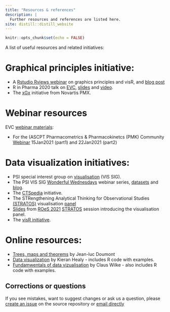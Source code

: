 ```yaml
---
title: "Resources & references"
description: |
  Further resources and references are listed here. 
site: distill::distill_website
---
```


```r
knitr::opts_chunk$set(echo = FALSE)
```

A list of useful resources and related initiatives:

# Graphical principles initiative:

* A [Rstudio Rviews webinar](https://resources.rstudio.com/webinars/effective-visualizations-for-data-driven-decisions) on graphics principles and visR, and [blog post](https://blog.rstudio.com/2020/04/16/effective-visualizations-for-credible-data-driven-decision-making/)
* R in Pharma 2020 talk on [EVC](assets/EVC_Magnusson_RPharma2020.pdf), [slides](assets/EVC_Magnusson_RPharma2020.pdf) and [video](https://www.youtube.com/watch?v=TNMC-Ota29g&list=PLMtxz1fUYA5DSpVzwR7bT37IZqCT4SH5a&index=4).
* The [xGx](https://opensource.nibr.com/xgx/) initiative from Novartis PMX.

# Webinar resources

EVC [webinar materials](https://github.com/GraphicsPrinciples/webinar):

* For the (ASCPT Pharmacometrics & Pharmacokinetcs (PMK) Community [Webinar](https://www.ascpt.org/Member-Services/Member-Tools/Webinar-Resources) 15Jan2021 (part1) and 22Jan2021 (part2) 

# Data visualization initiatives:

* PSI special interest group on [visualisation](https://www.psiweb.org/sigs-special-interest-groups/visualisation) (VIS SIG).
* The PSI VIS SIG [Wonderful Wednesdays](https://www.psiweb.org/sigs-special-interest-groups/visualisation/welcome-to-wonderful-wednesdays) webinar series, [datasets](https://github.com/VIS-SIG/Wonderful-Wednesdays) and [blog](https://vis-sig.github.io/blog/).
* The [CTSpedia](https://www.ctspedia.org/do/view/CTSpedia) initiative. 
* The STRengthening Analytical Thinking for Observational Studies [(STRATOS)](https://www.stratos-initiative.org/) visualisation [panel](https://www.stratos-initiative.org/node/61) 
* [Slides](assets/ROeS-SRATOS-Baillie-10Sept2021.pdf) from [ROeS 2021](http://datascience.sbg.ac.at/ROeS2021/) [STRATOS](https://www.stratos-initiative.org/) session introducing the visualisation panel. 
* The [visR initiative](https://openpharma.github.io/visR).

# Online resources:

* [Trees, maps and theorems](https://www.principiae.be/book/) by Jean-luc Doumont
* [Data visualization](https://socviz.co/) by Kieran Healy - includes R code with examples.
* [Fundamwentals of data vizualisation](https://serialmentor.com/dataviz/) by Claus Wilke - also includes R code with examples.

## Corrections or questions {.appendix}

If you see mistakes, want to suggest changes or ask us a question, please [create an issue](https://github.com/GraphicsPrinciples/GraphicsPrinciples.github.io/issues) on the source repository or [email directly](mailto:bailliem@gmail.com)
